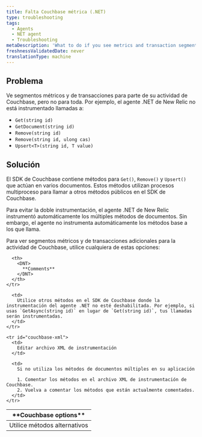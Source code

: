 ```yaml
---
title: Falta Couchbase métrica (.NET)
type: troubleshooting
tags:
  - Agents
  - NET agent
  - Troubleshooting
metaDescription: 'What to do if you see metrics and transaction segments for some of your Couchbase activity, but not all of it, such as Get, GetDocument, Remove, Upsert.'
freshnessValidatedDate: never
translationType: machine
---
```


## Problema

Ve segmentos métricos y de transacciones para parte de su actividad de Couchbase, pero no para toda. Por ejemplo, el agente .NET de New Relic no está instrumentado llamadas a:

* `Get(string id)`
* `GetDocument(string id)`
* `Remove(string id)`
* `Remove(string id, ulong cas)`
* `Upsert<T>(string id, T value)`

## Solución

El SDK de Couchbase contiene métodos para `Get()`, `Remove()` y `Upsert()` que actúan en varios documentos. Estos métodos utilizan procesos multiproceso para llamar a otros métodos públicos en el SDK de Couchbase.

Para evitar la doble instrumentación, el agente .NET de New Relic instrumentó automáticamente los múltiples métodos de documentos. Sin embargo, el agente no instrumenta automáticamente los métodos base a los que llama.

Para ver segmentos métricos y de transacciones adicionales para la actividad de Couchbase, utilice cualquiera de estas opciones:

<table>
  <thead>
    <tr>
      <th>
        <DNT>
          **Couchbase options**
        </DNT>
      </th>

      <th>
        <DNT>
          **Comments**
        </DNT>
      </th>
    </tr>
  </thead>

  <tbody>
    <tr id="couchbase-sdk">
      <td>
        Utilice métodos alternativos
      </td>

      <td>
        Utilice otros métodos en el SDK de Couchbase donde la instrumentación del agente .NET no esté deshabilitada. Por ejemplo, si usas `GetAsync(string id)` en lugar de `Get(string id)`, tus llamadas serán instrumentadas.
      </td>
    </tr>

    <tr id="couchbase-xml">
      <td>
        Editar archivo XML de instrumentación
      </td>

      <td>
        Si no utiliza los métodos de documentos múltiples en su aplicación

        1. Comentar los métodos en el archivo XML de instrumentación de Couchbase.
        2. Vuelva a comentar los métodos que están actualmente comentados.
      </td>
    </tr>
  </tbody>
</table>